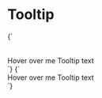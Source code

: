 
<Meta title="Patterns/Tooltip" />

# Tooltip

<Preview>
  <Story name="Default" height="500px" parameters={{
    design: figmaConfig('9101%3A113')
  }}>{`
    <style>
      .tooltip-container {
        margin-top: 32px;
      }
    </style>
    <div class="tooltip-container">
      <div class="tooltip">Hover over me
        <span class="tooltiptext top">Tooltip text</span>
      </div>
    </div>
  `}</Story>
</Preview>

<Preview>
  <Story name="Bottom Tooltip" height="500px" parameters={{
    design: figmaConfig('9101%3A113')
  }}>{`
    <div>
      <div class="tooltip">Hover over me
        <span class="tooltiptext bottom">Tooltip text</span>
      </div>
    </div>
  `}</Story>
</Preview>
